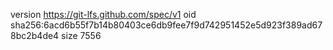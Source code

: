 version https://git-lfs.github.com/spec/v1
oid sha256:6acd6b55f7b14b80403ce6db9fee7f9d742951452e5d923f389ad678bc2b4de4
size 7556
